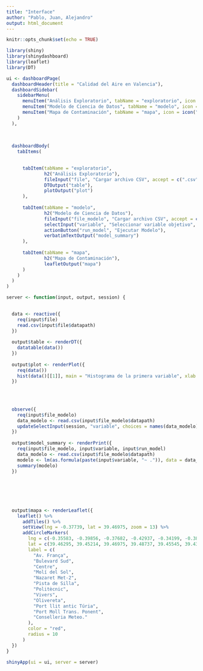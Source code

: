 ---
title: "Interface"
author: "Pablo, Juan, Alejandro"
output: html_document
---

```{r setup, include=FALSE}
knitr::opts_chunk$set(echo = TRUE)

library(shiny)
library(shinydashboard)
library(leaflet)
library(DT)
```








```{r}
ui <- dashboardPage(
  dashboardHeader(title = "Calidad del Aire en Valencia"),
  dashboardSidebar(
    sidebarMenu(
      menuItem("Análisis Exploratorio", tabName = "exploratorio", icon = icon("chart-bar")),
      menuItem("Modelo de Ciencia de Datos", tabName = "modelo", icon = icon("robot")),
      menuItem("Mapa de Contaminación", tabName = "mapa", icon = icon("map"))
    )
  ),
  
  
  
  dashboardBody(
    tabItems(

      
      tabItem(tabName = "exploratorio",
              h2("Análisis Exploratorio"),
              fileInput("file", "Cargar archivo CSV", accept = c(".csv")),
              DTOutput("table"),
              plotOutput("plot")
      ),
      
      tabItem(tabName = "modelo",
              h2("Modelo de Ciencia de Datos"),
              fileInput("file_modelo", "Cargar archivo CSV", accept = c(".csv")),
              selectInput("variable", "Seleccionar variable objetivo", choices = NULL),
              actionButton("run_model", "Ejecutar Modelo"),
              verbatimTextOutput("model_summary")
      ),
      
      tabItem(tabName = "mapa",
              h2("Mapa de Contaminación"),
              leafletOutput("mapa")
      )
    )
  )
)

```



```{r}
server <- function(input, output, session) {

  
  data <- reactive({
    req(input$file)
    read.csv(input$file$datapath)
  })
  
  output$table <- renderDT({
    datatable(data())
  })
  
  output$plot <- renderPlot({
    req(data())
    hist(data()[[1]], main = "Histograma de la primera variable", xlab = names(data())[1])
  })
  

  
  
  observe({
    req(input$file_modelo)
    data_modelo <- read.csv(input$file_modelo$datapath)
    updateSelectInput(session, "variable", choices = names(data_modelo))
  })
  
  output$model_summary <- renderPrint({
    req(input$file_modelo, input$variable, input$run_model)
    data_modelo <- read.csv(input$file_modelo$datapath)
    modelo <- lm(as.formula(paste(input$variable, "~ .")), data = data_modelo)
    summary(modelo)
  })

  
  
  
  
  
  output$mapa <- renderLeaflet({
    leaflet() %>%
      addTiles() %>%
      setView(lng = -0.37739, lat = 39.46975, zoom = 13) %>%
      addCircleMarkers(
        lng = c(-0.35583, -0.39856, -0.37682, -0.42937, -0.34199, -0.38134, -0.34327, -0.36866, -0.39807, -0.33257, -0.31971, -0.37585),
        lat = c(39.46295, 39.45214, 39.46975, 39.48737, 39.45545, 39.43059, 39.48122, 39.47087, 39.47847, 39.44478, 39.43033, 39.47022),
        label = c(
          "Av. França",
          "Bulevard Sud",
          "Centre",
          "Molí del Sol",
          "Nazaret Met-2",
          "Pista de Silla",
          "Politècnic",
          "Vivers",
          "Olivereta",
          "Port llit antic Túria",
          "Port Moll Trans. Ponent",
          "Conselleria Meteo."
        ),
        color = "red",
        radius = 10
      )
  })
}


```



```{r}
shinyApp(ui = ui, server = server)
```












